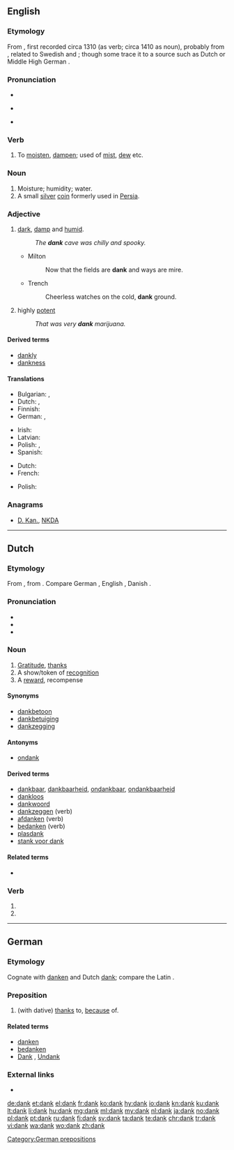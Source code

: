 {{also|Dank}}
==English==

===Etymology===
From {{etyl|enm|en}} {{term|danke|lang=enm}}, first recorded circa 1310 (as verb; circa 1410 as noun), probably from {{etyl|gmq|en}}, related to Swedish {{term|dank||marshy spot|lang=sv}} and {{term|dänka||to moisten|lang=sv}}; though some trace it to a {{etyl|gmw|en}} source such as Dutch {{term|damp||vapor|lang=nl}} or Middle High German {{term|damph|lang=gmh}}.

===Pronunciation===
* {{IPA|/dæŋk/|lang=en}}
* {{context|also|lang=en}} {{a|US}} {{IPA|/deɪŋk/|lang=en}}
* {{rhymes|æŋk|lang=en}}

===Verb===
{{en-verb}}

# {{context|obsolete|intransitive|lang=en}} To [[moisten]], [[dampen]]; used of [[mist]], [[dew]] etc.

===Noun===
{{en-noun}}

# Moisture; humidity; water.
# A small [[silver]] [[coin]] formerly used in [[Persia]].

===Adjective===
{{en-adj|er}}

# [[dark]], [[damp]] and [[humid]].
#: ''The '''dank''' cave was chilly and spooky.''
#* Milton
#*: Now that the fields are '''dank''' and ways are mire.
#* Trench
#*: Cheerless watches on the cold, '''dank''' ground.
# {{context|figuratively|lang=en}} highly [[potent]]
#: ''That was very '''dank''' marijuana.''

====Derived terms====
* [[dankly]]
* [[dankness]]

====Translations====
{{trans-top|dark, damp and humid}}
* Bulgarian: {{t+|bg|влажен}},  {{t+|bg|усоен}}
* Dutch: {{t+|nl|klam}}, {{t+|nl|vochtig}}
* Finnish: {{t+|fi|kostea}}
* German: {{t+|de|feucht}}, {{t+|de|nasskalt}}
{{trans-mid}}
* Irish: {{t|ga|múisciúil}}
* Latvian: {{t+|lv|drēgns}}
* Polish: {{t+|pl|wilgotny|m}}, {{t|pl|zawilgocony|m}}
* Spanish: {{t+|es|húmedo}}
{{trans-bottom}}

{{trans-top|highly potent}}
* Dutch: {{t+|nl|straf}}
* French: {{t+|fr|fort}}
{{trans-mid}}
* Polish: {{t+|pl|mocny|m}}
{{trans-bottom}}

===Anagrams===
* [[D. Kan.#English|D. Kan.]], [[NKDA#English|NKDA]]

----

==Dutch==

===Etymology===
From {{etyl|odt|nl}} {{m|odt|*thank}}, from {{etyl|gem-pro|nl}} {{m|gem-pro|*þankaz}}. Compare German {{term|Dank|lang=de}}, English {{term|thank|lang=en}}, Danish {{term|tak|lang=da}}.

===Pronunciation===
* {{rhymes|ɑŋk|lang=nl}}
* {{IPA|[dɑŋk]|lang=nl}}
* {{audio|Nl-dank.ogg|audio|lang=nl}}

===Noun===
{{nl-noun|m|-|-}}

# [[gratitude|Gratitude]], [[thanks]]
# A show/token of [[recognition]]
# A [[reward]], recompense

====Synonyms====
* [[dankbetoon]] {{g|n}}
* [[dankbetuiging]]
* [[dankzegging]]

====Antonyms====
* [[ondank]]

====Derived terms====
* [[dankbaar]], [[dankbaarheid]], [[ondankbaar]], [[ondankbaarheid]]
* [[dankloos]]
* [[dankwoord]] {{g|n}}
* [[dankzeggen]] (verb)
* [[afdanken]] (verb)
* [[bedanken]] (verb)
* [[plasdank]] {{g|m}}
* [[stank voor dank]]

====Related terms====
* {{l/nl|danken}}

===Verb===
{{nl-verb-form}}

# {{nl-verb form of|p=1|n=sg|t=pres|m=ind|danken}}
# {{nl-verb form of|m=imp|danken}}

----

==German==

===Etymology===
Cognate with [[danken]] and Dutch [[#Dutch|dank]]; compare the Latin {{m|la|grātia}}.

===Preposition===
{{head|de|prepositions}}

# (with dative) [[thanks]] to, [[because]] of.

====Related terms====
* [[danken]]
* [[bedanken]]
* [[Dank]] {{g|m}}, [[Undank]]

[[Category:German prepositions]]

===External links===
* {{R:Duden}}

[[de:dank]]
[[et:dank]]
[[el:dank]]
[[fr:dank]]
[[ko:dank]]
[[hy:dank]]
[[io:dank]]
[[kn:dank]]
[[ku:dank]]
[[lt:dank]]
[[li:dank]]
[[hu:dank]]
[[mg:dank]]
[[ml:dank]]
[[my:dank]]
[[nl:dank]]
[[ja:dank]]
[[no:dank]]
[[pl:dank]]
[[pt:dank]]
[[ru:dank]]
[[fi:dank]]
[[sv:dank]]
[[ta:dank]]
[[te:dank]]
[[chr:dank]]
[[tr:dank]]
[[vi:dank]]
[[wa:dank]]
[[wo:dank]]
[[zh:dank]]